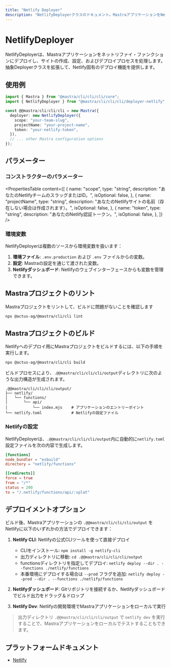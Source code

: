 ```yaml
---
title: "Netlify Deployer"
description: "NetlifyDeployerクラスのドキュメント。MastraアプリケーションをNetlify Functionsにデプロイします。"
---
```


# NetlifyDeployer

NetlifyDeployerは、Mastraアプリケーションをネットリファイ・ファンクションにデプロイし、サイトの作成、設定、およびデプロイプロセスを処理します。抽象Deployerクラスを拡張して、Netlify固有のデプロイ機能を提供します。

## 使用例

```typescript
import { Mastra } from "@mastra/cli/cli/cli/core";
import { NetlifyDeployer } from "@mastra/cli/cli/cli/deployer-netlify";

const @@mastra/cli/cli/cli = new Mastra({
  deployer: new NetlifyDeployer({
    scope: "your-team-slug",
    projectName: "your-project-name",
    token: "your-netlify-token",
  }),
  // ... other Mastra configuration options
});
```

## パラメーター

### コンストラクターのパラメーター

<PropertiesTable
  content={[
    {
      name: "scope",
      type: "string",
      description: "あなたのNetlifyチームのスラッグまたはID。",
      isOptional: false,
    },
    {
      name: "projectName",
      type: "string",
      description:
        "あなたのNetlifyサイトの名前（存在しない場合は作成されます）。",
      isOptional: false,
    },
    {
      name: "token",
      type: "string",
      description: "あなたのNetlify認証トークン。",
      isOptional: false,
    },
  ]}
/>

### 環境変数

NetlifyDeployerは複数のソースから環境変数を扱います：

1. **環境ファイル**: `.env.production` および `.env` ファイルからの変数。
2. **設定**: Mastraの設定を通じて渡された変数。
3. **Netlifyダッシュボード**: Netlifyのウェブインターフェースからも変数を管理できます。

## Mastraプロジェクトのリント

Mastraプロジェクトをリントして、ビルドに問題がないことを確認します

```bash
npx @actus-ag/@mastra/cli/cli lint
```

## Mastraプロジェクトのビルド

Netlifyへのデプロイ用にMastraプロジェクトをビルドするには、以下の手順を実行します。

```bash
npx @actus-ag/@mastra/cli/cli build
```

ビルドプロセスにより、`.@@mastra/cli/cli/cli/output`ディレクトリに次のような出力構造が生成されます。

```
.@@mastra/cli/cli/cli/output/
├── netlify/
│   └── functions/
│       └── api/
│           └── index.mjs    # アプリケーションのエントリーポイント
└── netlify.toml             # Netlifyの設定ファイル
```

### Netlifyの設定

NetlifyDeployerは、`.@@mastra/cli/cli/cli/output`内に自動的に`netlify.toml`設定ファイルを次の内容で生成します。

```toml
[functions]
node_bundler = "esbuild"
directory = "netlify/functions"

[[redirects]]
force = true
from = "/*"
status = 200
to = "/.netlify/functions/api/:splat"
```

## デプロイメントオプション

ビルド後、Mastraアプリケーションの `.@@mastra/cli/cli/cli/output` をNetlifyに以下のいずれかの方法でデプロイできます：

1. **Netlify CLI**: Netlifyの公式CLIツールを使って直接デプロイ

   - CLIをインストール: `npm install -g netlify-cli`
   - 出力ディレクトリに移動: `cd .@@mastra/cli/cli/cli/output`
   - functionsディレクトリを指定してデプロイ: `netlify deploy --dir . --functions ./netlify/functions`
   - 本番環境にデプロイする場合は `--prod` フラグを追加: `netlify deploy --prod --dir . --functions ./netlify/functions`

2. **Netlifyダッシュボード**: Gitリポジトリを接続するか、Netlifyダッシュボードでビルド出力をドラッグ＆ドロップ

3. **Netlify Dev**: Netlifyの開発環境でMastraアプリケーションをローカルで実行

> 出力ディレクトリ `.@@mastra/cli/cli/cli/output` で `netlify dev` を実行することで、Mastraアプリケーションをローカルでテストすることもできます。

## プラットフォームドキュメント

- [Netlify](https://docs.netlify.com/)
